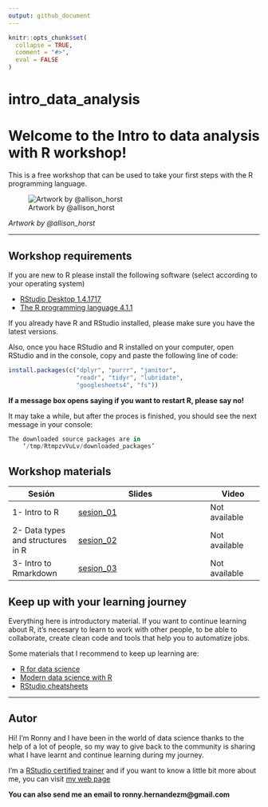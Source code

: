 ```yaml
---
output: github_document
---
```


<!-- README.md is generated from README.Rmd. Please edit that file -->

```r
knitr::opts_chunk$set(
  collapse = TRUE,
  comment = "#>",
  eval = FALSE
)
```

# intro_data_analysis

# Welcome to the Intro to data analysis with R workshop! 

<!-- badges: start -->
<!-- badges: end -->

This is a free workshop that can be used to take your first steps with the
R programming language.

![Artwork by @allison_horst](img/code_hero.jpg)

*Artwork by @allison_horst*

***

## Workshop requirements

If you are new to R please install the following software (select according to
your operating system)

 - [RStudio Desktop 1.4.1717](https://www.rstudio.com/products/rstudio/download/#download)
 - [The R programming language 4.1.1](https://cloud.r-project.org/)

If you already have R and RStudio installed, please make sure you have the
latest versions.

Also, once you hace RStudio and R installed on your computer, open RStudio and
in the console, copy and paste the following line of code:

```r
install.packages(c("dplyr", "purrr", "janitor",
                   "readr", "tidyr", "lubridate",
                   "googlesheets4", "fs"))
```

**If a message box opens saying if you want to restart R, please say no!**

It may take a while, but after the proces is finished, you should see the next
message in your console:

```r
The downloaded source packages are in
	‘/tmp/RtmpzvVuLv/downloaded_packages’
```

## Workshop materials

| Sesión | Slides | Video |
| ------ | ------------ | ----- |
| 1- Intro to R | [sesion_01](https://github.com/ronnyhdez/intro_data_analysis/blob/main/slides/01-intro_to_r.pdf) | Not available|
| 2- Data types and structures in R | [sesion_02](https://github.com/ronnyhdez/intro_data_analysis/blob/main/slides/02-data_structures.pdf) | Not available|
| 3- Intro to Rmarkdown | [sesion_03](https://github.com/ronnyhdez/intro_data_analysis/blob/main/slides/03-intro_to_rmarkdown.pdf) | Not available|



## Keep up with your learning journey

Everything here is introductory material. If you want to continue learning
about R, it's necesary to learn to work with other people, to be able to 
collaborate, create clean code and tools that help you to automatize jobs.

Some materials that I recommend to keep up learning are:

 - [R for data science](https://r4ds.had.co.nz/)
 - [Modern data science with R](https://mdsr-book.github.io/mdsr2e/)
 - [RStudio cheatsheets](https://www.rstudio.com/resources/cheatsheets/)

***

## Autor

Hi! I'm Ronny and I have been in the world of data science thanks to the help
of a lot of people, so my way to give back to the community is sharing what I
have learnt and continue learning during my journey.

I'm a [RStudio certified trainer](https://education.rstudio.com/trainers/people/hernandez+ronny/) and if
you want to know a little bit more about me, you can visit [my web page](http://ronnyhdez.rbind.io/)

**You can also send me an email to ronny.hernandezm@gmail.com**

